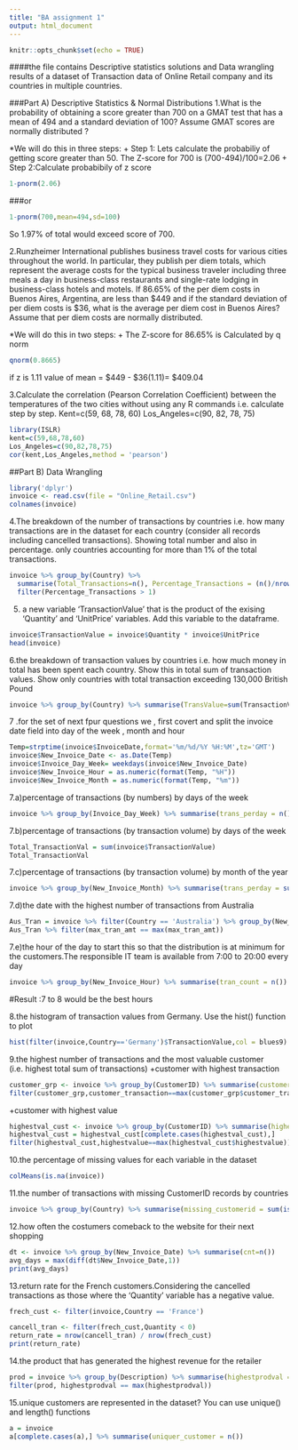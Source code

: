 ```yaml
---
title: "BA assignment 1"
output: html_document
---
```


```r
knitr::opts_chunk$set(echo = TRUE)
```

####the file contains Descriptive statistics solutions and Data wrangling results of a dataset of Transaction data of Online Retail company and its countries in multiple countries.


###Part A) Descriptive Statistics & Normal Distributions
  1.What is the probability of obtaining a score greater than 700 on a GMAT test that has a mean of 494 and a standard deviation of 100? Assume GMAT scores are normally distributed ?  


 *We will do this in three steps:
 + Step 1: Lets calculate the probabiliy of getting score greater than 50.
    The Z-score for 700 is (700-494)/100=2.06
 + Step 2:Calculate probabibily of z score
 
 
```r
1-pnorm(2.06)
```
###or 
```r
1-pnorm(700,mean=494,sd=100)
```
So 1.97% of total would exceed score of 700.  


  2.Runzheimer International publishes business travel costs for various cities throughout the world. In particular, they publish per diem totals, which represent the average costs for the typical business traveler including three meals a day in business-class restaurants and single-rate lodging in business-class hotels and motels. If 86.65% of the per diem costs in Buenos Aires, Argentina, are less than $449 and if the standard deviation of per diem costs is $36, what is the average per diem cost in Buenos Aires? Assume that per diem costs are normally distributed.
  
*We will do this in two steps:
 + The Z-score for 86.65% is Calculated by q norm
```r
qnorm(0.8665)
```
 if z is 1.11 value of mean = $449 - $36(1.11)= $409.04
   
   
 3.Calculate the correlation (Pearson Correlation Coefficient) between the temperatures of the two cities without using any R commands i.e. calculate step by step.   Kent=c(59, 68, 78, 60) 
Los_Angeles=c(90, 82, 78, 75) 
```r
library(ISLR)
kent=c(59,68,78,60)
Los_Angeles=c(90,82,78,75)
cor(kent,Los_Angeles,method = 'pearson')
```

##Part B) Data Wrangling



```r
library('dplyr')
invoice <- read.csv(file = "Online_Retail.csv")
colnames(invoice)
```


  4.The breakdown of the number of transactions by countries i.e. how many transactions are in the dataset for each country (consider all records including cancelled transactions). Showing total number and also in percentage. only countries accounting for more than 1% of the total transactions.
```r
invoice %>% group_by(Country) %>% 
  summarise(Total_Transactions=n(), Percentage_Transactions = (n()/nrow(invoice))*100) %>% 
  filter(Percentage_Transactions > 1) 
```
  
5. a new variable ‘TransactionValue’ that is the product of the exising ‘Quantity’ and ‘UnitPrice’ variables. Add this variable to the dataframe. 
```r
invoice$TransactionValue = invoice$Quantity * invoice$UnitPrice
head(invoice)
```

6.the breakdown of transaction values by countries i.e. how much money in total has been spent each country. Show this in total sum of transaction values. Show only countries with total transaction exceeding 130,000 British Pound
```r
invoice %>% group_by(Country) %>% summarise(TransValue=sum(TransactionValue)) %>% filter(TransValue>130000)
```
7 .for the set of next fpur questions we , first covert and split the invoice date field into day of the week , month and hour
```r
Temp=strptime(invoice$InvoiceDate,format='%m/%d/%Y %H:%M',tz='GMT')
invoice$New_Invoice_Date <- as.Date(Temp)
invoice$Invoice_Day_Week= weekdays(invoice$New_Invoice_Date)
invoice$New_Invoice_Hour = as.numeric(format(Temp, "%H"))
invoice$New_Invoice_Month = as.numeric(format(Temp, "%m"))

```

7.a)percentage of transactions (by numbers) by days of the week 

```r
invoice %>% group_by(Invoice_Day_Week) %>% summarise(trans_perday = n()/nrow(invoice) * 100)
```
7.b)percentage of transactions (by transaction volume) by days of the week 
```r
Total_TransactionVal = sum(invoice$TransactionValue)
Total_TransactionVal
```
7.c)percentage of transactions (by transaction volume) by month of the year
```r
invoice %>% group_by(New_Invoice_Month) %>% summarise(trans_perday = sum(TransactionValue)/Total_TransactionVal * 100)
```
7.d)the date with the highest number of transactions from Australia
```r
Aus_Tran = invoice %>% filter(Country == 'Australia') %>% group_by(New_Invoice_Date) %>% summarise(max_tran_amt = sum(TransactionValue))
Aus_Tran %>% filter(max_tran_amt == max(max_tran_amt))

```
7.e)the hour of the day to start this so that the distribution is at minimum for the customers.The responsible IT team is available from 7:00 to 20:00 every day
```r
invoice %>% group_by(New_Invoice_Hour) %>% summarise(tran_count = n())
```
#Result :7 to 8 would be the best hours 


  8.the histogram of transaction values from Germany. Use the hist() function to plot
```r
hist(filter(invoice,Country=='Germany')$TransactionValue,col = blues9)
```
9.the highest number of transactions and the most valuable customer (i.e. highest total sum of transactions)
 +customer with highest transaction
```r
customer_grp <- invoice %>% group_by(CustomerID) %>% summarise(customer_transaction = n())
filter(customer_grp,customer_transaction==max(customer_grp$customer_transaction))
```
 +customer with highest value
```r
highestval_cust <- invoice %>% group_by(CustomerID) %>% summarise(highestvalue = sum(TransactionValue))
highestval_cust = highestval_cust[complete.cases(highestval_cust),]
filter(highestval_cust,highestvalue==max(highestval_cust$highestvalue))

```

10.the percentage of missing values for each variable in the dataset 
```r
colMeans(is.na(invoice))
```

11.the number of transactions with missing CustomerID records by countries
```r
invoice %>% group_by(Country) %>% summarise(missing_customerid = sum(is.na(CustomerID)))
```

12.how often the costumers comeback to the website for their next shopping
```r
dt <- invoice %>% group_by(New_Invoice_Date) %>% summarise(cnt=n())
avg_days = max(diff(dt$New_Invoice_Date,1))
print(avg_days)
```
13.return rate for the French customers.Considering the cancelled transactions as those where the ‘Quantity’ variable has a negative value.
```r
frech_cust <- filter(invoice,Country == 'France') 

cancell_tran <- filter(frech_cust,Quantity < 0) 
return_rate = nrow(cancell_tran) / nrow(frech_cust)
print(return_rate)
```

14.the product that has generated the highest revenue for the retailer
```r
prod = invoice %>% group_by(Description) %>% summarise(highestprodval = sum(TransactionValue))
filter(prod, highestprodval == max(highestprodval))
```

15.unique customers are represented in the dataset? You can use unique() and length() functions
```r
a = invoice 
a[complete.cases(a),] %>% summarise(uniquer_customer = n())
```

